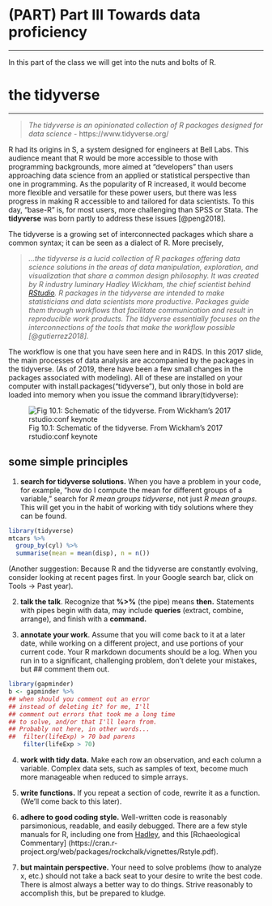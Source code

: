 # (PART) Part III Towards data proficiency {.unnumbered}

------------------------------------------------------------------------

In this part of the class we will get into the nuts and bolts of R.

# the tidyverse

---

>   *The tidyverse is an opinionated collection of R packages designed for data science -* https://www.tidyverse.org/

R had its origins in S, a system designed for engineers at Bell Labs. This audience meant that R would be more accessible to those with programming backgrounds, more aimed at "developers" than users approaching data science from an applied or statistical perspective than one in programming.  As the popularity of R increased, it would become more flexible and versatile for these power users, but there was less progress in making R accessible to and tailored for data scientists. To this day, "base-R" is, for most users, more challenging than SPSS or Stata. The **tidyverse** was born partly to address these issues [@peng2018]. 

The tidyverse is a growing set of interconnected packages which share a common syntax; it can be seen as a dialect of R. More precisely, 

>   *...the tidyverse is a lucid collection of R packages offering data science solutions in the areas of data manipulation, exploration, and visualization that share a common design philosophy. It was created by R industry luminary Hadley Wickham, the chief scientist behind [RStudio](https://www.rstudio.com/). R packages in the tidyverse are intended to make statisticians and data scientists more productive. Packages guide them through workflows that facilitate communication and result in reproducible work products. The tidyverse essentially focuses on the interconnections of the tools that make the workflow possible [@gutierrez2018].*

The workflow is one that you have seen here and in R4DS. In this 2017 slide, the main processes of data analysis are accompanied by the packages in the tidyverse.  (As of 2019, there have been a few small changes in the packages associated with modeling). All of these are installed on your computer with install.packages("tidyverse"), but only those in bold are loaded into memory when you issue the command library(tidyverse):

![Fig 10.1: Schematic of the tidyverse. From Wickham's 2017 rstudio:conf keynote](images/tidyworld.PNG)

## some simple principles

1) **search for tidyverse solutions.** When you have a problem in your code, for example, "how do I compute the mean for different groups of a variable," search for *R mean groups tidyverse*, not just *R mean groups.* This will get you in the habit of working with tidy solutions where they can be found. 

```r
library(tidyverse)
mtcars %>%
  group_by(cyl) %>%
  summarise(mean = mean(disp), n = n())
```

(Another suggestion: Because R and the tidyverse are constantly evolving, consider looking at recent pages first. In your Google search bar, click on Tools -> Past year).

2) **talk the talk**. Recognize that **%>%** (the pipe) means **then.** Statements with pipes begin with data, may include **queries** (extract, combine, arrange), and finish with a **command.**  

3) **annotate your work**. Assume that you will come back to it at a later date, while working on a different project, and use portions of your current code. Your R markdown documents should be a log.  When you run in to a significant, challenging problem, don't delete your mistakes, but ## comment them out.   
```r
library(gapminder)
b <- gapminder %>% 
## when should you comment out an error
## instead of deleting it? for me, I'll 
## comment out errors that took me a long time 
## to solve, and/or that I'll learn from. 
## Probably not here, in other words...
##  filter(lifeExp) > 70 bad parens
    filter(lifeExp > 70)
```

4) **work with tidy data.** Make each row an observation, and each column a variable. Complex data sets, such as samples of text, become much more manageable when reduced to simple arrays.

5) **write functions.** If you repeat a section of code, rewrite it as a function. (We'll come back to this later).

6) **adhere to good coding style.** Well-written code is reasonably parsimonious, readable, and easily debugged. There are a few style manuals for R, including one from [Hadley](http://adv-r.had.co.nz/Style.html), and this [Rchaeological Commentary] (https://cran.r-project.org/web/packages/rockchalk/vignettes/Rstyle.pdf). 

7) **but maintain perspective.** Your need to solve problems (how to analyze x, etc.) should not take a back seat to your desire to write the best code.  There is almost always a better way to do things. Strive reasonably to accomplish this, but be prepared to kludge.



